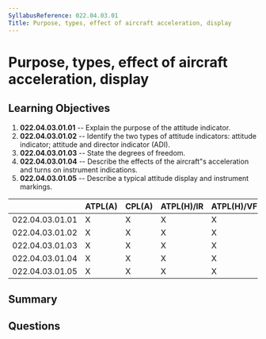 ```yaml
---
SyllabusReference: 022.04.03.01
Title: Purpose, types, effect of aircraft acceleration, display
---
```


# Purpose, types, effect of aircraft acceleration, display

## Learning Objectives

1. **022.04.03.01.01** -- Explain the purpose of the attitude indicator.
2. **022.04.03.01.02** -- Identify the two types of attitude indicators: attitude
   indicator; attitude and director indicator (ADI).
3. **022.04.03.01.03** -- State the degrees of freedom.
4. **022.04.03.01.04** -- Describe the effects of the aircraft"s acceleration and
   turns on instrument indications.
5. **022.04.03.01.05** -- Describe a typical attitude display and instrument
   markings.

|                 | ATPL(A) | CPL(A) | ATPL(H)/IR | ATPL(H)/VFR | CPL(H) | IR  | CBIR(A) |
| --------------- | ------- | ------ | ---------- | ----------- | ------ | --- | ------- |
| 022.04.03.01.01 | X       | X      | X          | X           | X      | X   | X       |
| 022.04.03.01.02 | X       | X      | X          | X           | X      | X   | X       |
| 022.04.03.01.03 | X       | X      | X          | X           | X      | X   |         |
| 022.04.03.01.04 | X       | X      | X          | X           | X      | X   |         |
| 022.04.03.01.05 | X       | X      | X          | X           | X      | X   | X       |

## Summary

## Questions
